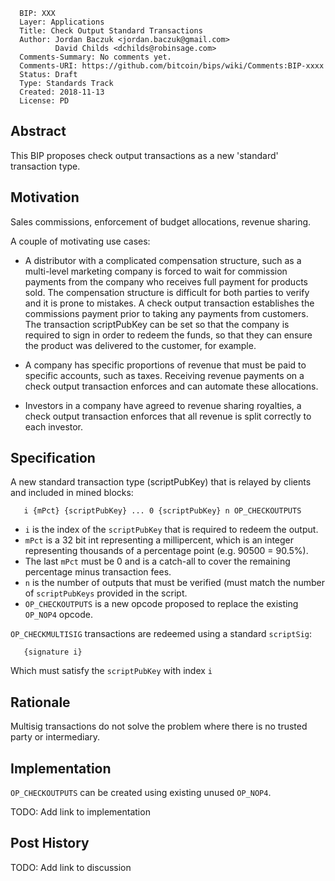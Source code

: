<pre>
  BIP: XXX
  Layer: Applications
  Title: Check Output Standard Transactions
  Author: Jordan Baczuk <jordan.baczuk@gmail.com>
          David Childs <dchilds@robinsage.com>
  Comments-Summary: No comments yet.
  Comments-URI: https://github.com/bitcoin/bips/wiki/Comments:BIP-xxxx
  Status: Draft
  Type: Standards Track
  Created: 2018-11-13
  License: PD
</pre>

==Abstract==

This BIP proposes check output transactions as a new 'standard' transaction type.

==Motivation==

Sales commissions, enforcement of budget allocations, revenue sharing.

A couple of motivating use cases:

* A distributor with a complicated compensation structure, such as a multi-level marketing company is forced to wait for commission payments from the company who receives full payment for products sold. The compensation structure is difficult for both parties to verify and it is prone to mistakes. A check output transaction establishes the commissions payment prior to taking any payments from customers. The transaction scriptPubKey can be set so that the company is required to sign in order to redeem the funds, so that they can ensure the product was delivered to the customer, for example.

* A company has specific proportions of revenue that must be paid to specific accounts, such as taxes. Receiving revenue payments on a check output transaction enforces and can automate these allocations.

* Investors in a company have agreed to revenue sharing royalties, a check output transaction enforces that all revenue is split correctly to each investor.

==Specification==

A new standard transaction type (scriptPubKey) that is relayed by clients and included in mined blocks:

    i {mPct} {scriptPubKey} ... 0 {scriptPubKey} n OP_CHECKOUTPUTS

* <code>i</code> is the index of the <code>scriptPubKey</code> that is required to redeem the output.
* <code>mPct</code> is a 32 bit int representing a millipercent, which is an integer representing thousands of a percentage point (e.g. 90500 = 90.5%).
* The last <code>mPct</code> must be 0 and is a catch-all to cover the remaining percentage minus transaction fees.
* <code>n</code> is the number of outputs that must be verified (must match the number of <code>scriptPubKeys</code> provided in the script.
* <code>OP_CHECKOUTPUTS</code> is a new opcode proposed to replace the existing <code>OP_NOP4</code> opcode.

<code>OP_CHECKMULTISIG</code> transactions are redeemed using a standard <code>scriptSig</code>:
    {signature i}

Which must satisfy the <code>scriptPubKey</code> with index <code>i</code>

==Rationale==

Multisig transactions do not solve the problem where there is no trusted party or intermediary.

==Implementation==

<code>OP_CHECKOUTPUTS</code> can be created using existing unused <code>OP_NOP4</code>.

TODO: Add link to implementation

== Post History ==

TODO: Add link to discussion
